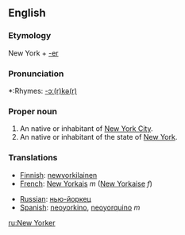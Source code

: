 ==English==

===Etymology===
New York + [[-er]]

===Pronunciation===
*:Rhymes: [[Rhymes:English:-ɔː(r)kə(r)|-ɔː(r)kə(r)]]

===Proper noun===
{{en-noun}}
# An native or inhabitant of [[New York City]].
# An native or inhabitant of the state of [[New York]].

===Translations===
{{top}}
*[[Finnish]]: [[newyorkilainen]]
*[[French]]: [[New Yorkais]] ''m'' ([[New Yorkaise]] ''f'')
{{mid}}
* [[Russian]]: [[нью-йоркец]] {{m}}
*[[Spanish]]: [[neoyorkino]], [[neoyorquino]] ''m''
{{bottom}}

[[ru:New Yorker]]